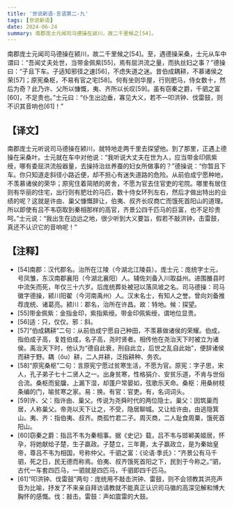 ```yaml
---
title: '世说新语-言语第二-九'
tags: [世说新语]
date: 2024-06-24
summary: 南郡庞士元闻司马德操在颍川，故二千里候之[54]。
---
```

南郡庞士元闻司马德操在颍川，故二千里候之[54]。至，遇德操采桑，士元从车中谓曰：“吾闻丈夫处世，当带金佩紫[55]，焉有屈洪流之量，而执丝妇之事？”德操曰：“子且下车。子适知邪径之速[56]，不虑失道之迷。昔伯成耦耕，不慕诸侯之荣[57]；原宪桑枢，不易有官之宅[58]。何有坐则华屋，行则肥马，侍女数十，然后为奇？此乃许、父所以慷慨，夷、齐所以长叹[59]。虽有窃秦之爵，千驷之富[60]，不足贵也。”士元曰：“仆生出边垂，寡见大义，若不一叩洪钟、伐雷鼓，则不识其音响也[61]！”

## 【译文】

南郡庞士元听说司马德操在颍川，就特地走两千里去探望他。到了那里，正遇上德操在采桑叶。士元就在车中对他说：“我听说大丈夫在世为人，应当带金印佩紫绶，哪有委屈洪流般器量，去操持治丝养蚕的妇女所做事的？”德操说：“你暂且下车。你只知道走斜径小路近便，却不担心有迷失道路的危险。从前伯成宁愿种地，不羡慕诸侯的荣华；原宪住着简陋的房舍，不愿为官去住官吏的宅院。哪里有居住则有华丽的住宅，出行则有肥壮的马匹，数十侍女环列左右，然后才做出特出的业绩的呢？这就是许由、巢父慷慨辞让，伯夷、叔齐长叹商亡而饿死首阳山的道理。所以即使有吕不韦窃取到秦相那样的高官，齐景公四千匹马的巨富，也不足珍贵呵。”士元说：“我出生在边远之地，很少听到大义要旨，假若不敲洪钟，击雷鼓，真还不认识它的音响呢！”

## 【注释】

- [54]南郡：汉代郡名。治所在江陵（今湖北江陵县）。庞士元：庞统字士元，号凤雏，东汉南郡襄阳（今湖北襄阳）人。辅佐刘备入川取益州。进围雒县时中流矢而死，年仅三十六岁。后庞统葬处被冠以落凤坡之名。司马德操：司马徽字德操，颍川阳翟（今河南禹州）人。汉末名士，有知人之誉。曾向刘备推荐庞统、诸葛亮。颍川：郡名，治所在许昌。故：特地。候：探望。
- [55]带金佩紫：金指金印，紫指紫绶。带金印佩紫绶，谓地位显贵。
- [56]适：只，仅仅。邪：斜。
- [57]“伯成耦耕”二句：从前伯成宁愿自己种田，不羡慕做诸侯的荣耀。伯成，指伯成子高，复姓伯成，名子高，尧时贤者。相传他在尧治天下时被立为诸侯。禹治天下时，他认为“德自此衰，刑自此立，后世之乱自此始”，便辞诸侯而耕于野。耦（ǒu）耕，二人并耕，泛指耕种、务农。
- [58]“原宪桑枢”二句：言原宪宁愿过贫寒生活，不愿为官。原宪：字子思，宋人，孔子弟子七十二贤人之一。出身贫寒，性格狷介、安贫乐道，不肯与世俗合流。桑枢而瓮牖，上漏下湿，却蓬户常晏如，弦歌乐天命。桑枢：用桑树枝条编的门，喻贫寒之家。易：换。有官：官吏。有，名词词头。
- [59]许、父：指许由、巢父。传说为尧舜时代的两位隐士。巢父：因筑巢而居，人称巢父。帝尧以天下让之，不受，隐居聊城。又让给许由，由逃隐箕山。夷、齐：指伯夷、叔齐。商孤竹君二子。周灭商，二人耻食周粟，饿死首阳山。
- [60]窃秦之爵：指吕不韦为秦相事。据《史记》载，吕不韦与邯郸美姬居，怀孕，将她献给子楚，生子嬴政。子楚立，三年薨，太子嬴政立，是为秦始皇帝，尊吕不韦为相国，号称仲父。千驷之富：《论语·季氏》：“齐景公有马千驷，死之日，民无德而称焉。伯夷、叔齐饿死首阳之下，民到于今称之。”驷，古代一车套四匹马，一驷就是四匹马，千驷即四千匹马。
- [61]“叩洪钟、伐雷鼓”两句：庞统用不敲击洪钟、雷鼓，则不会领教其洪亮声音为比喻，抒发了不来亲自拜访请教就不能真正认识司马徽的高深见解和博大胸怀的感慨。伐：敲击。雷鼓：声如震雷的大鼓。

